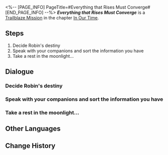 <%-- [PAGE_INFO]
PageTitle=#Everything that Rises Must Converge#
[END_PAGE_INFO] --%>
{{Stub|Dialogue.}}
{{Mission Infobox
|id            = 1032901
|title         = 
|image         = {{subst:void|<!--$UPLOAD:<<SpriteOutput/Chronicle/1032901_f.png>-<Mission Everything that Rises Must Converge Stelle.png>-<Fate's Atlas Images>>-->}}{{subst:void|<!--$UPLOAD:<<SpriteOutput/Chronicle/1032901_m.png>-<Mission Everything that Rises Must Converge Caelus.png>-<Fate's Atlas Images>>-->}}
<gallery>
Mission Everything that Rises Must Converge Stelle.png|Stelle
Mission Everything that Rises Must Converge Caelus.png|Caelus
</gallery>
|type          = Trailblaze
|event_name    = 
|chapter       = In Our Time
|requirements  = [[Trailblaze Mission]] ''[[Beauty and Destruction]]'' completed
|summary       = You accept Sunday's challenge to a duel and successfully arrive at the Penacony Grand Theater. Here, you shall decide upon the fate of Penacony and the universe itself with Sunday. With the aid of the Xianzhou Alliance, you defeat one of the Harmonic Strings: Harmonious Choir, The Great Septimus.
|characters    = Firefly; Himeko; March 7th; Trailblazer
|startLocation = [[Penacony]] - [[SoulGlad™ Scorchsand Audition Venue]]
|world         = Penacony
|area          = SoulGlad™ Scorchsand Audition Venue
|prev          = Beauty and Destruction
|next          = The Sun Also Rises
|rewards       = Trailblaze EXP*800; Stellar Jade*100; Lost Crystal*12; Clock Credits*400; "Lux Aeterna"*1 { text = "Lux Aeterna" }; "Hosanna in Excelsis"*1 { text = "Hosanna in Excelsis" }; Credit*160,000
}}
'''''Everything that Rises Must Converge''''' is a [[Trailblaze Mission]] in the chapter [[In Our Time]].

==Steps==
# Decide Robin's destiny
# Speak with your companions and sort the information you have
# Take a rest in the moonlight...

<!--
==Gameplay Notes==

--><!--
==Trial Character==

-->
==Dialogue==
{{Stub Dialogue}}

===Decide Robin's destiny{{subst:void|<!--103280102-->}}===
{{Dialogue Start}}
:{{tx}}
{{Dialogue End}}

===Speak with your companions and sort the information you have{{subst:void|<!--103280118-->}}===
{{Mission Description|type=trailblaze|location=SoulGlad™ Scorchsand Audition Venue|update|Sunday invites you to decide the victor on the Penacony Grand Theater's stage.<br />How will you decide? Since this is a major decision, it would be good to talk to your companions first.}}
{{Dialogue Start}}
:{{tx}}
{{Dialogue End}}

===Take a rest in the moonlight...{{subst:void|<!--103290101-->}}===
{{Dialogue Start}}
:{{tx}}
{{Dialogue End}}

==Other Languages==
{{Other Languages
|en   = Everything that Rises Must Converge
|zhs  = 上升的一切必将汇合
|zht  = 上升的一切必將會合
|ja   = 上昇するすべては一点に集まる
|ko   = 오르다 보면 모든 것은 한 곳에 모이기 마련이다
|es   = Todo lo que sube está destinado a converger
|fr   = Tout ce qui s'élève finira par converger
|ru   = На вершине все тропы сходятся
|th   = ทุกสิ่งที่เพิ่มขึ้นล้วนต้องบรรจบกัน
|vi   = Mọi Thứ Dâng Lên Cao Nhất Định Sẽ Hội Tụ
|de   = Alles, was aufsteigt, muss zusammenlaufen
|id   = Semua yang Bangkit Pasti akan Berkumpul
|pt   = Tudo que Ascende Está Destinado a Convergir
}}

==Change History==
{{Change History|2.2}}

